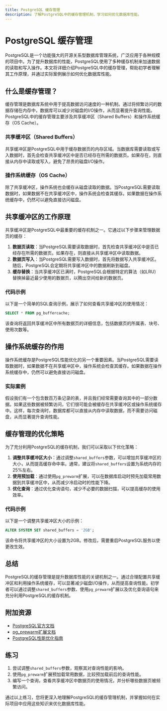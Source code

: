 ```yaml
---
title: PostgreSQL 缓存管理
description: 了解PostgreSQL中的缓存管理机制，学习如何优化数据库性能。
---
```


# PostgreSQL 缓存管理

PostgreSQL是一个功能强大的开源关系型数据库管理系统，广泛应用于各种规模的项目中。为了提升数据库的性能，PostgreSQL使用了多种缓存机制来加速数据的读取和写入操作。本文将详细介绍PostgreSQL中的缓存管理，帮助初学者理解其工作原理，并通过实际案例展示如何优化数据库性能。

## 什么是缓存管理？

缓存管理是数据库系统中用于提高数据访问速度的一种机制。通过将频繁访问的数据存储在内存中，数据库可以减少对磁盘的I/O操作，从而显著提升查询性能。PostgreSQL中的缓存管理主要涉及共享缓冲区（Shared Buffers）和操作系统缓存（OS Cache）。

### 共享缓冲区（Shared Buffers）

共享缓冲区是PostgreSQL中用于缓存数据页的内存区域。当数据库需要读取或写入数据时，首先会检查共享缓冲区中是否已经存在所需的数据页。如果存在，则直接从内存中读取或写入，避免了昂贵的磁盘I/O操作。

### 操作系统缓存（OS Cache）

除了共享缓冲区，操作系统也会缓存从磁盘读取的数据。当PostgreSQL需要读取数据时，如果数据不在共享缓冲区中，操作系统会检查其缓存。如果数据在操作系统缓存中，仍然可以避免直接访问磁盘。

## 共享缓冲区的工作原理

共享缓冲区是PostgreSQL中最重要的缓存机制之一。它通过以下步骤来管理数据页的缓存：

1. **数据页读取**：当PostgreSQL需要读取数据时，首先检查共享缓冲区中是否已经存在所需的数据页。如果存在，则直接从共享缓冲区中读取数据。
2. **数据页写入**：当PostgreSQL需要写入数据时，首先将数据写入共享缓冲区。随后，PostgreSQL会定期将共享缓冲区中的数据刷新到磁盘。
3. **缓存替换**：当共享缓冲区已满时，PostgreSQL会根据特定的算法（如LRU）替换掉最近最少使用的数据页，以腾出空间给新的数据页。

### 代码示例

以下是一个简单的SQL查询示例，展示了如何查看共享缓冲区的使用情况：

```sql
SELECT * FROM pg_buffercache;
```

该查询将返回共享缓冲区中所有数据页的详细信息，包括数据页的所属表、块号、使用次数等。

## 操作系统缓存的作用

操作系统缓存是PostgreSQL性能优化的另一个重要因素。当PostgreSQL需要读取数据时，如果数据不在共享缓冲区中，操作系统会检查其缓存。如果数据在操作系统缓存中，仍然可以避免直接访问磁盘。

### 实际案例

假设我们有一个包含数百万条记录的表，并且我们经常需要查询其中的一部分数据。如果这些数据被频繁访问，它们很可能会被缓存在共享缓冲区或操作系统缓存中。这样，每次查询时，数据库都可以直接从内存中读取数据，而不需要访问磁盘，从而显著提升查询性能。

## 缓存管理的优化策略

为了充分利用PostgreSQL的缓存机制，我们可以采取以下优化策略：

1. **调整共享缓冲区大小**：通过调整`shared_buffers`参数，可以增加共享缓冲区的大小，从而提高缓存命中率。通常，建议将`shared_buffers`设置为系统内存的25%左右。
2. **使用预加载**：通过使用`pg_prewarm`扩展，可以在数据库启动时预先加载常用数据到共享缓冲区中，从而减少冷启动时的性能下降。
3. **优化查询**：通过优化查询语句，减少不必要的数据扫描，可以提高缓存的使用效率。

### 代码示例

以下是一个调整共享缓冲区大小的示例：

```sql
ALTER SYSTEM SET shared_buffers = '2GB';
```

该命令将共享缓冲区的大小设置为2GB。修改后，需要重启PostgreSQL服务以使更改生效。

## 总结

PostgreSQL的缓存管理是提升数据库性能的关键机制之一。通过合理配置共享缓冲区和利用操作系统缓存，可以显著减少磁盘I/O操作，从而提高查询性能。初学者可以通过调整`shared_buffers`参数、使用`pg_prewarm`扩展以及优化查询语句来充分利用PostgreSQL的缓存机制。

## 附加资源

- [PostgreSQL官方文档](https://www.postgresql.org/docs/)
- [pg_prewarm扩展文档](https://www.postgresql.org/docs/current/pgprewarm.html)
- [PostgreSQL性能优化指南](https://www.postgresql.org/docs/current/performance-tips.html)

## 练习

1. 尝试调整`shared_buffers`参数，观察其对查询性能的影响。
2. 使用`pg_prewarm`扩展预加载常用数据，比较预加载前后的查询性能。
3. 编写一个查询，查看共享缓冲区中数据页的使用情况，并分析哪些数据页被频繁访问。

通过以上练习，您将更深入地理解PostgreSQL的缓存管理机制，并掌握如何在实际项目中应用这些知识来优化数据库性能。
